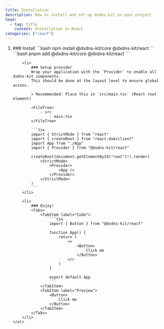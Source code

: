 ```yaml
---
title: Installation
description: How to install and set up dxdns-kit in your project
head:
  - tag: title
    content: Installation in React
categories: ["react"]
---
```



<Steps>
    <ol>
        <li>
            ### Install
            <Tabs>
                <TabItem label="npm" icon="npm">
                    ```bash
                    npm install @dxdns-kit/core @dxdns-kit/react
                    ```
                </TabItem>
                <TabItem label="pnpm" icon="pnpm">
                    ```bash
                    pnpm add @dxdns-kit/core @dxdns-kit/react
                    ```
                </TabItem>
            </Tabs>
        </li>

        <li>
            ### Setup provider
            Wrap your application with the `Provider` to enable all dxdns-kit components.
            This should be done at the layout level to ensure global access.

            > Recommended: Place this in `src/main.tsx` (React root element)

            <FileTree>
                - src
                    - main.tsx
            </FileTree>

            ```tsx
            import { StrictMode } from "react"
            import { createRoot } from "react-dom/client"
            import App from "./App"
            import { Provider } from "@dxdns-kit/react"

            createRoot(document.getElementById("root")!).render(
                <StrictMode>
                    <Provider>
                        <App />
                    </Provider>
                </StrictMode>
            )
            ```
        </li>

        <li>
            ### Enjoy!
            <Tabs>
                <TabItem label="Code">
                    ```tsx
                    import { Button } from "@dxdns-kit/react"

                    function App() {
                        return (
                            <>
                                <Button>
                                    Click me
                                </Button>
                            </>
                        )
                    }

                    export default App
                    ```
                </TabItem>
                <TabItem label="Preview">
                    <Button>
                        Click me
                    </Button>
                </TabItem>
            </Tabs>
        </li>
    </ol>

</Steps>
